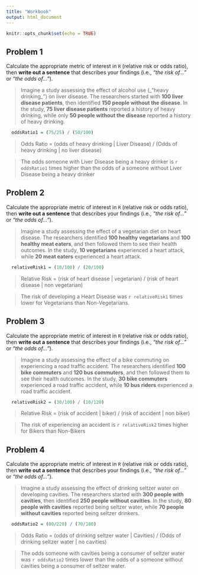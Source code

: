 ```yaml
---
title: "Workbook"
output: html_document
---
```


```r
knitr::opts_chunk$set(echo = TRUE)
```


## Problem 1

Calculate the appropriate metric of interest in `R` (relative risk or odds ratio), then **write out a sentence** that describes your findings (i.e., _"the risk of..."_ or _"the odds of..."_).

> Imagine a study assessing the effect of alcohol use (_"heavy drinking_") on liver disease. The researchers started with **100 liver disease patients**, then identified **150 people without the disease**. In the study, **75 liver disease patients** reported a history of heavy drinking, while only **50 people without the disease** reported a history of heavy drinking.

```r
  oddsRatio1 = (75/25) / (50/100)
```
> Odds Ratio = (odds of heavy drinking | Liver Disease) / (Odds of heavy drinking | no liver disease)

> The odds someone with Liver Disease being a heavy drinker is `r oddsRatio1` times higher than the odds of a someone without Liver Disease being a heavy drinker

## Problem 2

Calculate the appropriate metric of interest in `R` (relative risk or odds ratio), then **write out a sentence** that describes your findings (i.e., _"the risk of..."_ or _"the odds of..."_).

> Imagine a study assessing the effect of a vegetarian diet on heart disease. The researchers identified **100 healthy vegetarians** and **100 healthy meat eaters**, and then followed them to see their health outcomes. In the study, **10 vegetarians** experienced a heart attack, while **20 meat eaters** experienced a heart attack.

```r
  relativeRisk1 = (10/100) / (20/100)
```
> Relative Risk = (risk of heart disease | vegetarian) / (risk of heart disease | non vegetarian)

> The risk of developing a Heart Disease was `r relativeRisk1` times lower for Vegetarians than Non-Vegetarians.

## Problem 3

Calculate the appropriate metric of interest in `R` (relative risk or odds ratio), then **write out a sentence** that describes your findings (i.e., _"the risk of..."_ or _"the odds of..."_).

> Imagine a study assessing the effect of a bike commuting on experiencing a road traffic accident. The researchers identified **100 bike commuters** and **120 bus commuters**, and then followed them to see their health outcomes. In the study, **30 bike commuters** experienced a road traffic accident, while **10 bus riders** experienced a road traffic accident.

```r
  relativeRisk2 = (30/100) / (10/120)
```
> Relative Risk = (risk of accident | biker) / (risk of accident | non biker)

> The risk of experiencing an accident is `r relativeRisk2` times higher for Bikers than Non-Bikers

## Problem 4

Calculate the appropriate metric of interest in `R` (relative risk or odds ratio), then **write out a sentence** that describes your findings (i.e., _"the risk of..."_ or _"the odds of..."_).

> Imagine a study assessing the effect of drinking seltzer water on developing cavities. The researchers started with **300 people with cavities**, then identified **250 people without cavities**. In the study, **80 people with cavities** reported being seltzer water, while **70 people without cavities** reported being seltzer drinkers.

```r
  oddsRatio2 = (80/220) / (70/180)
```

> Odds Ratio = (odds of drinking seltzer water | Cavities) / (Odds of drinking seltzer water | no cavities)

> The odds someone with cavities being a consumer of seltzer water was `r oddsRatio2` times lower than the odds of a someone without cavities being a consumer of seltzer water.

